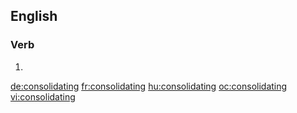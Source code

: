 ==English==

===Verb===
{{head|en}}

# {{present participle of|consolidate|lang=en}}

[[de:consolidating]]
[[fr:consolidating]]
[[hu:consolidating]]
[[oc:consolidating]]
[[vi:consolidating]]